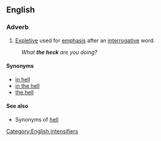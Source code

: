 ==English==

===Adverb===
{{head|en|adverb|head=[[the]] [[heck]]}}
# [[expletive|Expletive]] used for [[emphasis]] after an [[interrogative]] word.
: ''What '''the heck''' are you doing?''
====Synonyms====
* [[in hell]]
* [[in the hell]]
* [[the hell]]

====See also====
* Synonyms of [[hell#Synonyms|hell]]

[[Category:English intensifiers]]